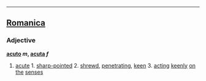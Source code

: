 ----

==[[Romanica]]==
===Adjective===
<b>[[acuto]] ''m'', [[acuta]] ''f''</b>
#[[acute]] 1. [[sharp-pointed]] 2. [[shrewd]], [[penetrating]], [[keen]] 3. [[acting]] [[keenly]] [[on]] [[the]] [[senses]]